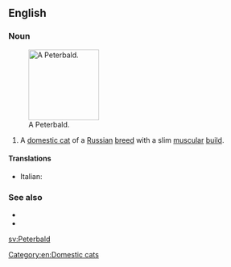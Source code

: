 ==English==

===Noun===
{{en-noun}}
[[File:Tamila the lilac tabby Peterbald cat.jpg|thumb|right|140px|A Peterbald.]]
# A [[domestic cat]] of a [[Russian]] [[breed]] with a slim [[muscular]] [[build]].

====Translations====
{{checktrans-top}}
* Italian: {{t-check|it|gatto Peterbald}}
{{trans-mid}}

{{trans-bottom}}

===See also===
* {{pedia|Peterbald}}
* {{commonslite|Category:Peterbald}}

[[Category:en:Domestic cats]]

[[sv:Peterbald]]